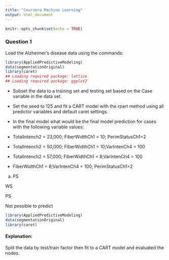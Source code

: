 ```yaml
---
title: "Coursera Machine Learning"
output: html_document
---
```


```r
knitr::opts_chunk$set(echo = TRUE)
```

### Question 1

Load the Alzheimer’s disease data using the commands:

```r
library(AppliedPredictiveModeling)
data(segmentationOriginal)
library(caret)
## Loading required package: lattice
## Loading required package: ggplot2

````

* Subset the data to a training set and testing set based on the Case variable in the data set.
* Set the seed to 125 and fit a CART model with the rpart method using all predictor variables and default caret settings.
* In the final model what would be the final model prediction for cases with the following variable values:

 - TotalIntench2 = 23,000; FiberWidthCh1 = 10; PerimStatusCh1=2
 - TotalIntench2 = 50,000; FiberWidthCh1 = 10;VarIntenCh4 = 100
 - TotalIntench2 = 57,000; FiberWidthCh1 = 8;VarIntenCh4 = 100
 - FiberWidthCh1 = 8;VarIntenCh4 = 100; PerimStatusCh1=2

a. PS

WS

PS

Not possible to predict

```r
library(AppliedPredictiveModeling)
data(segmentationOriginal)
library(caret)
```

#### Explanation:
Split the data by test/train factor then fit to a CART model and evaluated the nodes.

